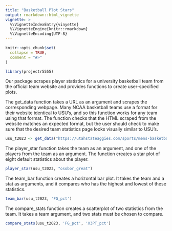 ```yaml
---
title: "Basketball Plot Stars"
output: rmarkdown::html_vignette
vignette: >
  %\VignetteIndexEntry{vinyette}
  %\VignetteEngine{knitr::rmarkdown}
  %\VignetteEncoding{UTF-8}
---
```


```r
knitr::opts_chunk$set(
  collapse = TRUE,
  comment = "#>"
)
```


```r
library(projectr5555)
```
Our package scrapes player statistics for a university basketball team from the official team website and provides functions to create user-specified plots. 

The get_data function takes a URL as an argument and scrapes the corresponding webpage. Many NCAA basketball teams use a format for their website identical to USU's, and so this function works for any team using that format. The function checks that the HTML scraped from the website matches an expected format, but the user should check to make sure that the desired team statistics page looks visually similar to USU's.


```r
usu_t2023 <- get_data("https://utahstateaggies.com/sports/mens-basketball/stats/2023-24")
```

The player_star function takes the team as an argument, and one of the players
from the team as an argument. The function creates a star plot of eight default
statistics about the player.

```r
player_star(usu_t2023, "osobor_great")
```

The team_bar function creates a horizontal bar plot. It takes the team and 
a stat as arguments, and it compares who has the highest and lowest of these
statistics.

```r
team_bar(usu_t2023, 'FG_pct')
```

The compare_stats function creates a scatterplot of two statistics from the
team. It takes a team argument, and two stats must be chosen to compare.

```r
compare_stats(usu_t2023, 'FG_pct', 'X3PT_pct')
```
